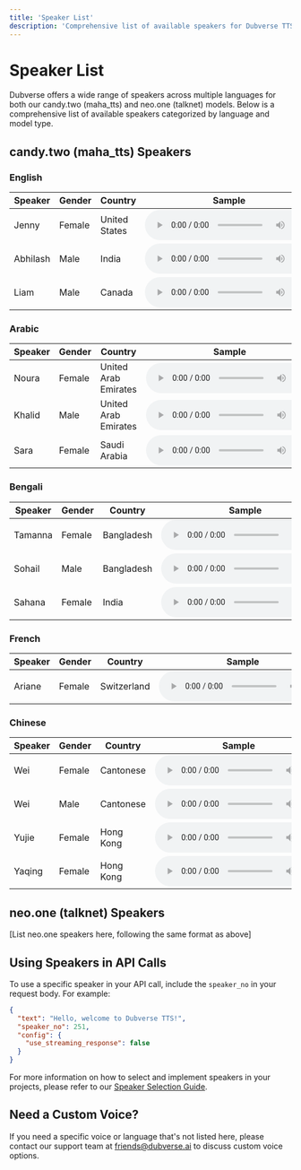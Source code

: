 ```yaml
---
title: 'Speaker List'
description: 'Comprehensive list of available speakers for Dubverse TTS API'
---
```


# Speaker List

Dubverse offers a wide range of speakers across multiple languages for both our candy.two (maha_tts) and neo.one (talknet) models. Below is a comprehensive list of available speakers categorized by language and model type.

## candy.two (maha_tts) Speakers

### English

| Speaker | Gender | Country | Sample |
|---------|--------|---------|--------|
| Jenny | Female | United States | <audio controls><source src="/audio/English/azure_tts_Jenny.wav" type="audio/wav" />Your browser does not support the audio element.</audio> |
| Abhilash | Male | India | <audio controls><source src="/audio/English/azure_tts_Abhilash.wav" type="audio/wav" />Your browser does not support the audio element.</audio> |
| Liam | Male | Canada | <audio controls><source src="/audio/English/azure_tts_Liam.wav" type="audio/wav" />Your browser does not support the audio element.</audio> |

### Arabic

| Speaker | Gender | Country | Sample |
|---------|--------|---------|--------|
| Noura | Female | United Arab Emirates | <audio controls><source src="/audio/Arabic/azure_ar-AE-FatimaNeural_default.wav" type="audio/wav" />Your browser does not support the audio element.</audio> |
| Khalid | Male | United Arab Emirates | <audio controls><source src="/audio/Arabic/azure_ar-AE-HamdanNeural_default.wav" type="audio/wav" />Your browser does not support the audio element.</audio> |
| Sara | Female | Saudi Arabia | <audio controls><source src="/audio/Arabic/google_ar-XA-Standard-A.wav" type="audio/wav" />Your browser does not support the audio element.</audio> |

### Bengali

| Speaker | Gender | Country | Sample |
|---------|--------|---------|--------|
| Tamanna | Female | Bangladesh | <audio controls><source src="/audio/Bengali/azure_bn-BD-NabanitaNeural_default.wav" type="audio/wav" />Your browser does not support the audio element.</audio> |
| Sohail | Male | Bangladesh | <audio controls><source src="/audio/Bengali/azure_bn-BD-PradeepNeural2_default.wav" type="audio/wav" />Your browser does not support the audio element.</audio> |
| Sahana | Female | India | <audio controls><source src="/audio/Bengali/azure_bn-IN-TanishaaNeural2_default.wav" type="audio/wav" />Your browser does not support the audio element.</audio> |

### French

| Speaker | Gender | Country | Sample |
|---------|--------|---------|--------|
| Ariane | Female | Switzerland | <audio controls><source src="/audio/French/azure_tts_Ariane.wav" type="audio/wav" />Your browser does not support the audio element.</audio> |

### Chinese

| Speaker | Gender | Country | Sample |
|---------|--------|---------|--------|
| Wei | Female | Cantonese | <audio controls><source src="/audio/Chinese/azure_yue-CN-XiaoMinNeural1,2_default.wav" type="audio/wav" />Your browser does not support the audio element.</audio> |
| Wei | Male | Cantonese | <audio controls><source src="/audio/Chinese/azure_yue-CN-YunSongNeural1,2_default.wav" type="audio/wav" />Your browser does not support the audio element.</audio> |
| Yujie | Female | Hong Kong | <audio controls><source src="/audio/Chinese/azure_zh-HK-HiuMaanNeural_default.wav" type="audio/wav" />Your browser does not support the audio element.</audio> |
| Yaqing | Female | Hong Kong | <audio controls><source src="/audio/Chinese/azure_zh-HK-HiuGaaiNeural_default.wav" type="audio/wav" />Your browser does not support the audio element.</audio> |

## neo.one (talknet) Speakers

[List neo.one speakers here, following the same format as above]

## Using Speakers in API Calls

To use a specific speaker in your API call, include the `speaker_no` in your request body. For example:

```json
{
  "text": "Hello, welcome to Dubverse TTS!",
  "speaker_no": 251,
  "config": {
    "use_streaming_response": false
  }
}
```

For more information on how to select and implement speakers in your projects, please refer to our [Speaker Selection Guide](/api-reference/speaker-selection).

## Need a Custom Voice?

If you need a specific voice or language that's not listed here, please contact our support team at friends@dubverse.ai to discuss custom voice options.